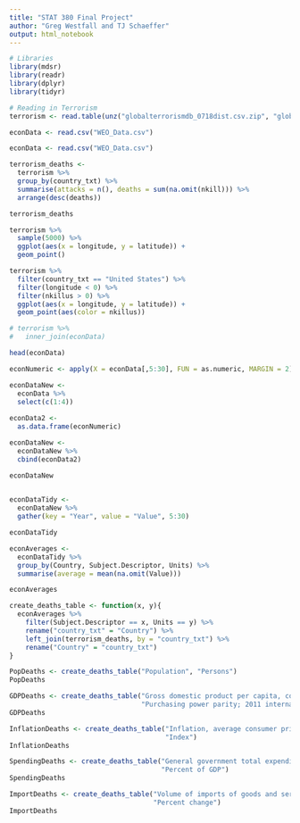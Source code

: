 ```yaml
---
title: "STAT 380 Final Project"
author: "Greg Westfall and TJ Schaeffer"
output: html_notebook
---
```


```r
# Libraries
library(mdsr)
library(readr)
library(dplyr)
library(tidyr)

```


```r
# Reading in Terrorism 
terrorism <- read.table(unz("globalterrorismdb_0718dist.csv.zip", "globalterrorismdb_0718dist.csv"), nrows=181692, header=T, fill =T, quote="\"", sep=",")

econData <- read.csv("WEO_Data.csv")

```

```r
econData <- read.csv("WEO_Data.csv")

```

```r
terrorism_deaths <-
  terrorism %>%
  group_by(country_txt) %>%
  summarise(attacks = n(), deaths = sum(na.omit(nkill))) %>%
  arrange(desc(deaths))

terrorism_deaths

```

```r
terrorism %>%
  sample(5000) %>%
  ggplot(aes(x = longitude, y = latitude)) +
  geom_point()
```

```r
terrorism %>%
  filter(country_txt == "United States") %>%
  filter(longitude < 0) %>%
  filter(nkillus > 0) %>%
  ggplot(aes(x = longitude, y = latitude)) +
  geom_point(aes(color = nkillus))
```

```r
# terrorism %>%
#   inner_join(econData)

```


```r
head(econData)

```

```r
econNumeric <- apply(X = econData[,5:30], FUN = as.numeric, MARGIN = 2)

econDataNew <-
  econData %>%
  select(c(1:4))
  
econData2 <-
  as.data.frame(econNumeric)

econDataNew <-
  econDataNew %>%
  cbind(econData2)

econDataNew
  
```

```r
econDataTidy <-
  econDataNew %>%
  gather(key = "Year", value = "Value", 5:30)

econDataTidy

```

```r
econAverages <-
  econDataTidy %>%
  group_by(Country, Subject.Descriptor, Units) %>%
  summarise(average = mean(na.omit(Value)))

econAverages

```

```r
create_deaths_table <- function(x, y){
  econAverages %>%
    filter(Subject.Descriptor == x, Units == y) %>%
    rename("country_txt" = "Country") %>%
    left_join(terrorism_deaths, by = "country_txt") %>%
    rename("Country" = "country_txt")
}

```

```r
PopDeaths <- create_deaths_table("Population", "Persons")
PopDeaths

```

```r
GDPDeaths <- create_deaths_table("Gross domestic product per capita, constant prices",
                                 "Purchasing power parity; 2011 international dollar")
GDPDeaths

```

```r
InflationDeaths <- create_deaths_table("Inflation, average consumer prices",
                                       "Index")
InflationDeaths

```

```r
SpendingDeaths <- create_deaths_table("General government total expenditure",
                                      "Percent of GDP")
SpendingDeaths

```

```r
ImportDeaths <- create_deaths_table("Volume of imports of goods and services",
                                    "Percent change")
ImportDeaths

```

